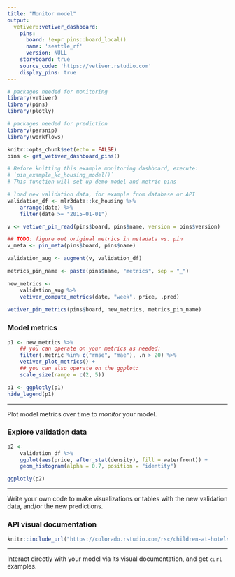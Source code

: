 ```yaml
---
title: "Monitor model"
output: 
  vetiver::vetiver_dashboard:
    pins:
      board: !expr pins::board_local()
      name: 'seattle_rf'
      version: NULL
    storyboard: true
    source_code: 'https://vetiver.rstudio.com'
    display_pins: true
---
```


```r
# packages needed for monitoring
library(vetiver)
library(pins)
library(plotly)

# packages needed for prediction
library(parsnip)
library(workflows)

knitr::opts_chunk$set(echo = FALSE)
pins <- get_vetiver_dashboard_pins()

# Before knitting this example monitoring dashboard, execute:
# `pin_example_kc_housing_model()`
# This function will set up demo model and metric pins

# load new validation data, for example from database or API
validation_df <- mlr3data::kc_housing %>%
    arrange(date) %>%
    filter(date >= "2015-01-01") 

v <- vetiver_pin_read(pins$board, pins$name, version = pins$version)

## TODO: figure out original metrics in metadata vs. pin
v_meta <- pin_meta(pins$board, pins$name)

validation_aug <- augment(v, validation_df)

metrics_pin_name <- paste(pins$name, "metrics", sep = "_")

new_metrics <-
    validation_aug %>%
    vetiver_compute_metrics(date, "week", price, .pred)
    
vetiver_pin_metrics(pins$board, new_metrics, metrics_pin_name)

```



### Model metrics

```r
p1 <- new_metrics %>%
    ## you can operate on your metrics as needed:
    filter(.metric %in% c("rmse", "mae"), .n > 20) %>%
    vetiver_plot_metrics() + 
    ## you can also operate on the ggplot:
    scale_size(range = c(2, 5))

p1 <- ggplotly(p1)
hide_legend(p1)
```


***

Plot model metrics over time to *monitor* your model.

### Explore validation data

```r
p2 <-
    validation_df %>%
    ggplot(aes(price, after_stat(density), fill = waterfront)) +
    geom_histogram(alpha = 0.7, position = "identity")

ggplotly(p2)
```


***

Write your own code to make visualizations or tables with the new validation data, and/or the new predictions.

### API visual documentation

```r
knitr::include_url("https://colorado.rstudio.com/rsc/children-at-hotels/", height = "600px")
```

***

Interact directly with your model via its visual documentation, and get `curl` examples.

